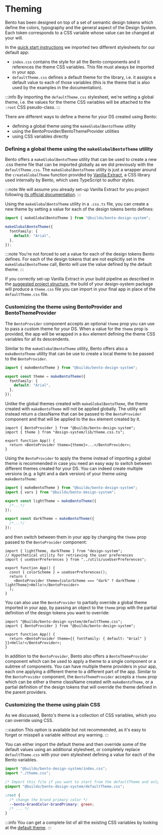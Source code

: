 # Theming

Bento has been designed on top of a set of semantic design tokens which define the colors, typography and the general aspect of the Design System.
Each token corresponds to a CSS variable whose value can be changed at your will.

In the [quick start instructions](../Getting%20Started/quick-start) we imported two different stylesheets for our default app:

- `index.css` contains the style for all the Bento components and it references the theme CSS variables. This file must always be imported in your app.
- `defaultTheme.css` defines a default theme for the library, i.e. it assigns a default value to each of those variables (this is the theme that is also used by the examples in the documentation).

:::info
By importing the `defaultTheme.css` stylesheet, we're setting a global theme, i.e. the values for the
theme CSS variables will be attached to the `:root` CSS pseudo-class.
:::

There are different ways to define a theme for your DS created using Bento:

- defining a global theme using the `makeGlobalBentoTheme` utility
- using the BentoProvider/BentoThemeProvider utilities
- using CSS variables directly

### Defining a global theme using the `makeGlobalBentoTheme` utility

Bento offers a `makeGlobalBentoTheme` utility that can be used to create a new .css theme file that can be imported globally as we did previously with the `defaultTheme.css`.
The `makeGlobalBentoTheme` utility is just a wrapper around the `createGlobalTheme` function provided by [Vanilla Extract](https://vanilla-extract.style/), a CSS library used internally by Bento, which uses TypeScript to author styles.

:::note
We will assume you already set-up Vanilla Extract for you project following [its official documentation](https://vanilla-extract.style/documentation/setup/).
:::

Using the `makeGlobalBentoTheme` utility in a `.css.ts` file, you can create a new theme by setting a value for each of the design tokens bento defines:

```ts title="my-project/design-system/src/theme.css.ts"
import { makeGlobalBentoTheme } from "@buildo/bento-design-system";

makeGlobalBentoTheme({
  fontFamily: {
    default: "Arial",
  },
});
```

:::note
You're not forced to set a value for each of the design tokens Bento defines.
For each of the design tokens that are not explicitly set in the `makeGlobalBentoTheme` call, Bento will use the value defined by the default theme.
:::

If you correctly set-up Vanilla Extract in your build pipeline as described in the [suggested project structure](../Getting%20Started/project-structure), the build of your design-system package will produce a `theme.css` file you can import in your final app in place of the `defaultTheme.css` file.

### Customizing the theme using BentoProvider and BentoThemeProvider

The `BentoProvider` component accepts an optional `theme` prop you can use to pass a custom theme for your DS.
When a value for the `theme` prop is provided, the app will be wrapped in a `Box` element defining the theme CSS variables for all its descendents.

Similar to the `makeGlobalBentoTheme` utility, Bento offers also a `makeBentoTheme` utility that can be use to create a local theme to be passed to the `BentoProvider`.

```ts title="my-project/design-system/src/theme.css.ts"
import { makeBentoTheme } from "@buildo/bento-design-system";

export const theme = makeBentoTheme({
  fontFamily: {
    default: "Arial",
  },
});
```

Unlike the global themes created with `makeGlobalBentoTheme`, the theme created with `makeBentoTheme` will not be applied globally.
The utility will instead return a className that can be passed to the `BentoProvider` component and that will be applied to the `Box` element created by it.

```tsx title="my-project/src/App.tsx"
import { BentoProvider } from "@buildo/bento-design-system";
import { theme } from "design-system/lib/theme.css.ts";

export function App() {
  return <BentoProvider theme={theme}>...</BentoProvider>;
}
```

Using the `BentoProvider` to apply the theme instead of importing a global theme is recommended in case you need an easy way to switch between different themes created for your DS.
You can indeed create multiple versions (e.g. a light and a dark version) of your theme using `makeBentoTheme`:

```ts title="my-project/design-system/src/theme.css.ts"
import { makeBentoTheme } from "@buildo/bento-design-system";
import { vars } from "@buildo/bento-design-system";

export const lightTheme = makeBentoTheme({
  /*...*/
});

export const darkTheme = makeBentoTheme({
  /*...*/
});
```

and then switch between them in your app by changing the `theme` prop passed to the `BentoProvider` component:

```tsx title="my-project/app/src/App.tsx
import { lightTheme, darkTheme } from "design-system";
// Hypothetical utility for retrieving the user preferences
import { useUserPreferences } from "../utils/useUserPreferences";

export function App() {
  const { colorScheme } = useUserPreferences();
  return (
    <BentoProvider theme={colorScheme === "dark" ? darkTheme : lightTheme}>Hello!</BentoProvider>
  );
}
```

You can also use the `BentoProvider` to partially override a global theme imported in your app, by passing an object to the `theme` prop with the partial definition of the design tokens you want to override:

```tsx title="my-project/app/src/App.tsx
import "@buildo/bento-design-system/defaultTheme.css";
import { BentoProvider } from "@buildo/bento-design-system";

export function App() {
  return <BentoProvider theme={{ fontFamily: { default: "Arial" } }}>Hello!</BentoProvider>;
}
```

In addition to the `BentoProvider`, Bento also offers a `BentoThemeProvider` component which can be used to apply a theme to a single component or a subtree of components.
You can have multiple theme providers in your app, each one applying a different theme to a different part of the app.
Similar to the `BentoProvider` component, the `BentoThemeProvider` accepts a `theme` prop which can be either a theme className created with `makeBentoTheme`, or a partial definition of the design tokens that will override the theme defined in the parent providers.

### Customizing the theme using plain CSS

As we discussed, Bento's theme is a collection of CSS variables, which you can override using CSS.

:::caution
This option is available but not recommended, as it's easy to forget or misspell a variable without any warning.
:::

You can either import the default theme and then override some of the default values using an additional stylesheet, or completely replace `defaultTheme.css` with your own stylesheet defining a value for each of the Bento variables.

```ts title="my-project/design-system/src/index.tsx"
import "@buildo/bento-design-system/index.css";
import "./theme.css";
```

```css title="my-project/design-system/src/theme.css"
/* Import this file if you want to start from the defaultTheme and only override some variables */
@import "@buildo/bento-design-system/defaultTheme.css";

:root {
  /* change the brand primary color */
  --bento-brandColor-brandPrimary: green;
  /* ... */
}
```

:::info
You can get a complete list of all the existing CSS variables by looking at the [default theme](https://github.com/buildo/bento-design-system/blob/main/packages/bento-design-system/src/defaultTheme.css.ts).
:::
